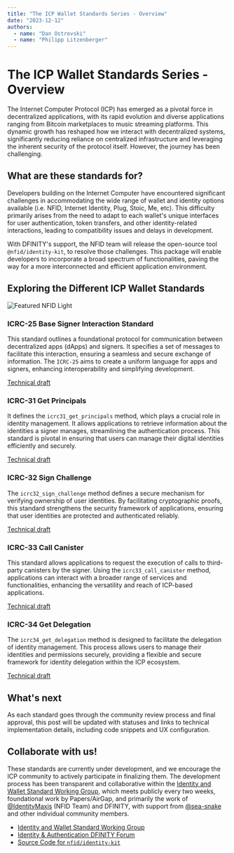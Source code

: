 ```yaml
---
title: "The ICP Wallet Standards Series - Overview"
date: "2023-12-12"
authors:
  - name: "Dan Ostrovski"
  - name: "Philipp Litzenberger"
---
```


# The ICP Wallet Standards Series - Overview

The Internet Computer Protocol (ICP) has emerged as a pivotal force in decentralized applications,
with its rapid evolution and diverse applications ranging from Bitcoin marketplaces to music
streaming platforms. This dynamic growth has reshaped how we interact with decentralized systems,
significantly reducing reliance on centralized infrastructure and leveraging the inherent security
of the protocol itself. However, the journey has been challenging.

## What are these standards for?

Developers building on the Internet Computer have encountered significant challenges in
accommodating the wide range of wallet and identity options available (i.e. NFID, Internet Identity,
Plug, Stoic, Me, etc). This difficulty primarily arises from the need to adapt to each wallet's
unique interfaces for user authentication, token transfers, and other identity-related interactions,
leading to compatibility issues and delays in development.

With DFINITY's support, the NFID team will release the open-source tool `@nfid/identity-kit`, to
resolve those challenges. This package will enable developers to incorporate a broad spectrum of
functionalities, paving the way for a more interconnected and efficient application environment.

## Exploring the Different ICP Wallet Standards

![Featured NFID Light](/img/Featured_NFID.png)

### ICRC-25 Base Signer Interaction Standard

This standard outlines a foundational protocol for communication between decentralized apps (dApps)
and signers. It specifies a set of messages to facilitate this interaction, ensuring a seamless and
secure exchange of information. The `ICRC-25` aims to create a uniform language for apps and
signers, enhancing interoperability and simplifying development.

[Technical draft](../docs/packages/identity-kit/icrc-25-signer-interaction-standard)

### ICRC-31 Get Principals

It defines the `icrc31_get_principals` method, which plays a crucial role in identity management. It
allows applications to retrieve information about the identities a signer manages, streamlining the
authentication process. This standard is pivotal in ensuring that users can manage their digital
identities efficiently and securely.

[Technical draft](../docs/packages/identity-kit/icrc-31-get-principals)

### ICRC-32 Sign Challenge

The `icrc32_sign_challenge` method defines a secure mechanism for verifying ownership of user
identities. By facilitating cryptographic proofs, this standard strengthens the security framework
of applications, ensuring that user identities are protected and authenticated reliably.

[Technical draft](../docs/packages/identity-kit/icrc-32-sign-challenge)

### ICRC-33 Call Canister

This standard allows applications to request the execution of calls to third-party canisters by the
signer. Using the `icrc33_call_canister` method, applications can interact with a broader range of
services and functionalities, enhancing the versatility and reach of ICP-based applications.

[Technical draft](../docs/packages/identity-kit/icrc-33-call-canister)

### ICRC-34 Get Delegation

The `icrc34_get_delegation` method is designed to facilitate the delegation of identity management.
This process allows users to manage their identities and permissions securely, providing a flexible
and secure framework for identity delegation within the ICP ecosystem.

[Technical draft](../docs/packages/identity-kit/icrc-34-get-delegation)

## What's next

As each standard goes through the community review process and final approval, this post will be
updated with statuses and links to technical implementation details, including code snippets and UX
configuration.

## Collaborate with us!

These standards are currently under development, and we encourage the ICP community to actively
participate in finalizing them. The development process has been transparent and collaborative
within the
[Identity and Wallet Standard Working Group](https://github.com/dfinity/wg-identity-authentication),
which meets publicly every two weeks, foundational work by Papers/AirGap, and primarily the work of
[@IdentityMaxis](https://twitter.com/IdentityMaxis) (NFID Team) and DFINITY, with support from
 [@sea-snake](https://github.com/sea-snake) and other individual community members.

- [Identity and Wallet Standard Working Group](https://github.com/dfinity/wg-identity-authentication)
- [Identity & Authentication DFINITY Forum](https://forum.dfinity.org/t/technical-working-group-identity-authentication)
- [Source Code for `nfid/identity-kit`](https://github.com/internet-identity-labs/nfid)
